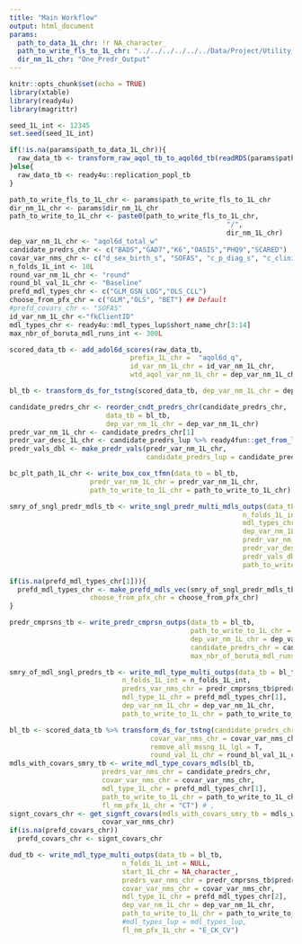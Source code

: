 ```yaml
---
title: "Main Workflow"
output: html_document
params:
  path_to_data_1L_chr: !r NA_character_
  path_to_write_fls_to_1L_chr: "../../../../../../Data/Project/Utility_Models"
  dir_nm_1L_chr: "One_Predr_Output"
---
```


```r
knitr::opts_chunk$set(echo = TRUE)
library(xtable) 
library(ready4u) 
library(magrittr)
```

```r
seed_1L_int <- 12345
set.seed(seed_1L_int)
```
```r
if(!is.na(params$path_to_data_1L_chr)){
  raw_data_tb <- transform_raw_aqol_tb_to_aqol6d_tb(readRDS(params$path_to_data_1L_chr))
}else{
  raw_data_tb <- ready4u::replication_popl_tb
}
```
```r
path_to_write_fls_to_1L_chr <- params$path_to_write_fls_to_1L_chr
dir_nm_1L_chr <- params$dir_nm_1L_chr
path_to_write_to_1L_chr <- paste0(path_to_write_fls_to_1L_chr,
                                                      "/",
                                                      dir_nm_1L_chr)
dep_var_nm_1L_chr <- "aqol6d_total_w"
candidate_predrs_chr <- c("BADS","GAD7","K6","OASIS","PHQ9","SCARED")
covar_var_nms_chr <- c("d_sex_birth_s", "SOFAS", "c_p_diag_s", "c_clinical_staging_s", "d_age",  "d_sexual_ori_s", "d_country_bir_s", "d_relation_s", "d_studying_working")
n_folds_1L_int <- 10L
round_var_nm_1L_chr <- "round"
round_bl_val_1L_chr <- "Baseline"
prefd_mdl_types_chr <- c("GLM_GSN_LOG","OLS_CLL")
choose_from_pfx_chr = c("GLM","OLS", "BET") ## Default
#prefd_covars_chr <- "SOFAS"
id_var_nm_1L_chr <-"fkClientID"
mdl_types_chr <- ready4u::mdl_types_lup$short_name_chr[3:14]
max_nbr_of_boruta_mdl_runs_int <- 300L
```

```r
scored_data_tb <- add_adol6d_scores(raw_data_tb,
                              prefix_1L_chr =  "aqol6d_q",
                              id_var_nm_1L_chr = id_var_nm_1L_chr,
                              wtd_aqol_var_nm_1L_chr = dep_var_nm_1L_chr) 
```

```r
bl_tb <- transform_ds_for_tstng(scored_data_tb, dep_var_nm_1L_chr = dep_var_nm_1L_chr, candidate_predrs_chr = candidate_predrs_chr, dep_var_max_val_1L_dbl = 0.999, round_val_1L_chr = "Baseline")
```

```r
candidate_predrs_chr <- reorder_cndt_predrs_chr(candidate_predrs_chr,
                        data_tb = bl_tb,
                        dep_var_nm_1L_chr = dep_var_nm_1L_chr)
predr_var_nm_1L_chr <- candidate_predrs_chr[1]
predr_var_desc_1L_chr <- candidate_predrs_lup %>% ready4fun::get_from_lup_obj(match_value_xx = predr_var_nm_1L_chr, match_var_nm_1L_chr = "short_name_chr", target_var_nm_1L_chr = "long_name_chr", evaluate_lgl = F)
predr_vals_dbl <- make_predr_vals(predr_var_nm_1L_chr,
                                  candidate_predrs_lup = candidate_predrs_lup)

```

```r
bc_plt_path_1L_chr <- write_box_cox_tfmn(data_tb = bl_tb, 
                    predr_var_nm_1L_chr = predr_var_nm_1L_chr, 
                    path_to_write_to_1L_chr = path_to_write_to_1L_chr) # ,mdl_types_lup = mdl_types_lup
```

```r
smry_of_sngl_predr_mdls_tb <- write_sngl_predr_multi_mdls_outps(data_tb = bl_tb,
                                                          n_folds_1L_int = n_folds_1L_int,
                                                          mdl_types_chr = mdl_types_chr,
                                                          dep_var_nm_1L_chr = dep_var_nm_1L_chr,
                                                          predr_var_nm_1L_chr = predr_var_nm_1L_chr,
                                                          predr_var_desc_1L_chr = predr_var_nm_1L_chr,
                                                          predr_vals_dbl = predr_vals_dbl , 
                                                          path_to_write_to_1L_chr = path_to_write_to_1L_chr) # ,mdl_types_lup = mdl_types_lup

```

```r
if(is.na(prefd_mdl_types_chr[1])){
  prefd_mdl_types_chr <- make_prefd_mdls_vec(smry_of_sngl_predr_mdls_tb,
                    choose_from_pfx_chr = choose_from_pfx_chr)
}
```


```r
predr_cmprsns_tb <- write_predr_cmprsn_outps(data_tb = bl_tb,
                                             path_to_write_to_1L_chr = path_to_write_to_1L_chr,
                                             dep_var_nm_1L_chr = dep_var_nm_1L_chr,
                                             candidate_predrs_chr = candidate_predrs_chr,
                                             max_nbr_of_boruta_mdl_runs_int = max_nbr_of_boruta_mdl_runs_int)

```

```r
smry_of_mdl_sngl_predrs_tb <- write_mdl_type_multi_outps(data_tb = bl_tb,
                            n_folds_1L_int = n_folds_1L_int,
                            predrs_var_nms_chr = predr_cmprsns_tb$predr_chr,
                            mdl_type_1L_chr = prefd_mdl_types_chr[1],
                            dep_var_nm_1L_chr = dep_var_nm_1L_chr,
                            path_to_write_to_1L_chr = path_to_write_to_1L_chr) # mdl_types_lup = mdl_types_lup
```

```r
bl_tb <- scored_data_tb %>% transform_ds_for_tstng(candidate_predrs_chr = candidate_predrs_chr, 
                                   covar_var_nms_chr = covar_var_nms_chr,
                                   remove_all_mssng_1L_lgl = T,
                                   round_val_1L_chr = round_bl_val_1L_chr)
mdls_with_covars_smry_tb <- write_mdl_type_covars_mdls(bl_tb,
                       predrs_var_nms_chr = candidate_predrs_chr,
                       covar_var_nms_chr = covar_var_nms_chr,
                       mdl_type_1L_chr = prefd_mdl_types_chr[1],
                       path_to_write_to_1L_chr = path_to_write_to_1L_chr,
                       fl_nm_pfx_1L_chr = "CT") # ,                       mdl_types_lup = mdl_types_lup
signt_covars_chr <- get_signft_covars(mdls_with_covars_smry_tb = mdls_with_covars_smry_tb,
                       covar_var_nms_chr)
if(is.na(prefd_covars_chr))
  prefd_covars_chr <- signt_covars_chr

```
```r
dud_tb <- write_mdl_type_multi_outps(data_tb = bl_tb,
                            n_folds_1L_int = NULL,
                            start_1L_chr = NA_character_,
                            predrs_var_nms_chr = predr_cmprsns_tb$predr_chr,
                            covar_var_nms_chr = covar_var_nms_chr,
                            mdl_type_1L_chr = prefd_mdl_types_chr[2],
                            dep_var_nm_1L_chr = dep_var_nm_1L_chr,
                            path_to_write_to_1L_chr = path_to_write_to_1L_chr,
                            #mdl_types_lup = mdl_types_lup,
                            fl_nm_pfx_1L_chr = "E_CK_CV")
```
